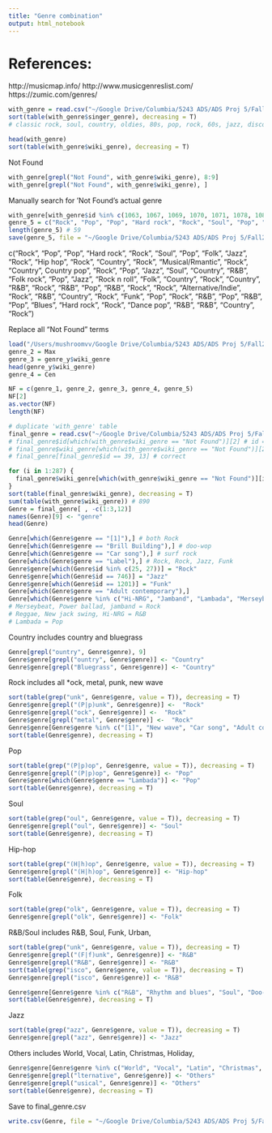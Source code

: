 ```yaml
---
title: "Genre combination"
output: html_notebook
---
```

###########################################################################
# References:
http://musicmap.info/
http://www.musicgenreslist.com/
https://zumic.com/genres/

###########################################################################
```r
with_genre = read.csv("~/Google Drive/Columbia/5243 ADS/ADS Proj 5/Fall2016-proj5-grp2/data/Billboard/with_genre.csv")
sort(table(with_genre$singer_genre), decreasing = T)
# classic rock, soul, country, oldies, 80s, pop, rock, 60s, jazz, disco, rock n roll, blues
```

```r
head(with_genre)
sort(table(with_genre$wiki_genre), decreasing = T)
```

Not Found
```r
with_genre[grepl("Not Found", with_genre$wiki_genre), 8:9]
with_genre[grepl("Not Found", with_genre$wiki_genre), ]
```

Manually search for 'Not Found's actual genre
```r
with_genre[with_genre$id %in% c(1063, 1067, 1069, 1070, 1071, 1078, 1084, 1087, 1099, 1101, 1106, 1110, 1113, 1116, 1118, 1119, 1120, 1123, 1124, 1127, 1132, 1134, 1135, 1145, 1146, 1147, 1149, 1152, 1153, 1154, 1155, 1160, 1166, 1174, 1177, 1188, 1192, 1197, 1200, 1203, 1208, 1221, 1225, 1227, 1235, 1237, 1246, 1247, 1248, 1250, 1253, 1263, 1267, 1269, 1279, 1280, 1283, 1287, 1297), c(8:9, 12:13)]
genre_5 = c("Rock", "Pop", "Pop", "Hard rock", "Rock", "Soul", "Pop", "Folk", "Jazz", "Rock", "Hip hop", "Rock", "Country", "Rock", "Musical/Rmantic", "Rock", "Country", "Country pop", "Rock", "Pop", "Jazz", "Soul", "Country", "R&B", "Folk rock", "Pop", "Jazz", "Rock n roll", "Folk", "Country", "Rock", "Country", "R&B", "Rock", "R&B", "Pop", "R&B", "Rock", "Rock", "Alternative/Indie", "Rock", "R&B", "Country", "Rock", "Funk", "Pop", "Rock", "R&B", "Pop", "R&B", "Pop", "Blues", "Hard rock", "Rock", "Dance pop", "R&B", "R&B", "Country", "Rock")
length(genre_5) # 59
save(genre_5, file = "~/Google Drive/Columbia/5243 ADS/ADS Proj 5/Fall2016-proj5-grp2/data/Billboard/genre_5.RData")
```
c("Rock", "Pop", "Pop", "Hard rock", "Rock", "Soul", "Pop", "Folk", "Jazz", "Rock", "Hip hop", "Rock", "Country", "Rock", "Musical/Rmantic", "Rock", "Country", Country pop", "Rock", "Pop", "Jazz", "Soul", "Country", "R&B", "Folk rock", "Pop", "Jazz", "Rock n roll", "Folk", "Country", "Rock", "Country", "R&B", "Rock", "R&B", "Pop", "R&B", "Rock", "Rock", "Alternative/Indie", "Rock", "R&B", "Country", "Rock", "Funk", "Pop", "Rock", "R&B", "Pop", "R&B", "Pop", "Blues", "Hard rock", "Rock", "Dance pop", "R&B", "R&B", "Country", "Rock")



Replace all "Not Found" terms
```r
load("/Users/mushroomvv/Google Drive/Columbia/5243 ADS/ADS Proj 5/Fall2016-proj5-grp2/data/Billboard/genre_1.RData")
genre_2 = Max
genre_3 = genre_y$wiki_genre
head(genre_y$wiki_genre)
genre_4 = Cen

NF = c(genre_1, genre_2, genre_3, genre_4, genre_5)
NF[2]
as.vector(NF)
length(NF)

# duplicate 'with_genre' table
final_genre = read.csv("~/Google Drive/Columbia/5243 ADS/ADS Proj 5/Fall2016-proj5-grp2/data/Billboard/with_genre.csv", stringsAsFactors=FALSE)
# final_genre$id[which(with_genre$wiki_genre == "Not Found")][2] # id = 26
# final_genre$wiki_genre[which(with_genre$wiki_genre == "Not Found")][2] <- NF[2]
# final_genre[final_genre$id == 39, 13] # correct

for (i in 1:287) {
  final_genre$wiki_genre[which(with_genre$wiki_genre == "Not Found")][i] <- NF[i]
}
sort(table(final_genre$wiki_genre), decreasing = T) 
sum(table(with_genre$wiki_genre)) # 890
Genre = final_genre[ , -c(1:3,12)]
names(Genre)[9] <- "genre"
head(Genre)

Genre[which(Genre$genre == "[1]"),] # both Rock
Genre[which(Genre$genre == "Brill Building"),] # doo-wop
Genre[which(Genre$genre == "Car song"),] # surf rock
Genre[which(Genre$genre == "Label"),] # Rock, Rock, Jazz, Funk
Genre$genre[which(Genre$id %in% c(25, 27))] = "Rock"
Genre$genre[which(Genre$id == 746)] = "Jazz"
Genre$genre[which(Genre$id == 1201)] = "Funk"
Genre[which(Genre$genre == "Adult contemporary"),] 
Genre[which(Genre$genre %in% c("Hi-NRG", "Jamband", "Lambada", "Merseybeat", "New jack swing", "Power ballad", "Reggae")),] 
# Merseybeat, Power ballad, jamband = Rock
# Reggae, New jack swing, Hi-NRG = R&B
# Lambada = Pop
```

Country includes country and bluegrass
```r
Genre[grepl("ountry", Genre$genre), 9]
Genre$genre[grepl("ountry", Genre$genre)] <- "Country"
Genre$genre[grepl("Bluegrass", Genre$genre)] <- "Country"
```

Rock includes all *ock, metal, punk, new wave
```r
sort(table(grep("unk", Genre$genre, value = T)), decreasing = T)
Genre$genre[grepl("(P|p)unk", Genre$genre)] <-  "Rock"
Genre$genre[grepl("ock", Genre$genre)] <-  "Rock"
Genre$genre[grepl("metal", Genre$genre)] <-  "Rock"
Genre$genre[Genre$genre %in% c("[1]", "New wave", "Car song", "Adult contemporary", "Merseybeat", "Power ballad", "Jamband")] <- "Rock"
sort(table(Genre$genre), decreasing = T)
```
Pop
```r
sort(table(grep("(P|p)op", Genre$genre, value = T)), decreasing = T)
Genre$genre[grepl("(P|p)op", Genre$genre)] <- "Pop"
Genre$genre[which(Genre$genre == "Lambada")] <- "Pop"
sort(table(Genre$genre), decreasing = T)
```

Soul
```r
sort(table(grep("oul", Genre$genre, value = T)), decreasing = T)
Genre$genre[grepl("oul", Genre$genre)] <- "Soul"
sort(table(Genre$genre), decreasing = T)
```
Hip-hop
```r
sort(table(grep("(H|h)op", Genre$genre, value = T)), decreasing = T)
Genre$genre[grepl("(H|h)op", Genre$genre)] <- "Hip-hop"
sort(table(Genre$genre), decreasing = T)
```
Folk
```r
sort(table(grep("olk", Genre$genre, value = T)), decreasing = T)
Genre$genre[grepl("olk", Genre$genre)] <- "Folk"
```

R&B/Soul includes R&B, Soul, Funk, Urban,  
```r
sort(table(grep("unk", Genre$genre, value = T)), decreasing = T)
Genre$genre[grepl("(F|f)unk", Genre$genre)] <- "R&B"
Genre$genre[grepl("R&B", Genre$genre)] <- "R&B"
sort(table(grep("isco", Genre$genre, value = T)), decreasing = T)
Genre$genre[grepl("isco", Genre$genre)] <- "R&B"

Genre$genre[Genre$genre %in% c("R&B", "Rhythm and blues", "Soul", "Doo-wop", "Brill Building", "Reggae", "New jack swing", "Hi-NRG", "Dance", "Ska", "House")] <- "R&B/Soul"
sort(table(Genre$genre), decreasing = T)
```

Jazz
```r
sort(table(grep("azz", Genre$genre, value = T)), decreasing = T)
Genre$genre[grepl("azz", Genre$genre)] <- "Jazz"
```

Others includes World, Vocal, Latin, Christmas, Holiday, 
```r
Genre$genre[Genre$genre %in% c("World", "Vocal", "Latin", "Christmas", "Holiday")] <- "Others"
Genre$genre[grepl("lternative", Genre$genre)] <- "Others" 
Genre$genre[grepl("usical", Genre$genre)] <- "Others"
sort(table(Genre$genre), decreasing = T)
```

Save to final_genre.csv
```r
write.csv(Genre, file = "~/Google Drive/Columbia/5243 ADS/ADS Proj 5/Fall2016-proj5-grp2/data/Billboard/final_genre.csv")
```

